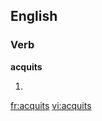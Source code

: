 ==English==

===Verb===
'''acquits'''

# {{third-person singular of|acquit}}

[[fr:acquits]]
[[vi:acquits]]